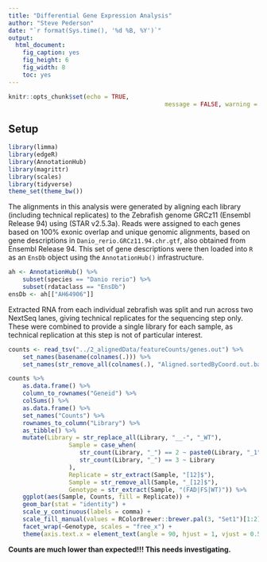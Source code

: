 ```yaml
---
title: "Differential Gene Expression Analysis"
author: "Steve Pederson"
date: "`r format(Sys.time(), '%d %B, %Y')`"
output: 
  html_document: 
    fig_caption: yes
    fig_height: 6
    fig_width: 8
    toc: yes
---
```


```r
knitr::opts_chunk$set(echo = TRUE,
											message = FALSE, warning = FALSE)
```

## Setup

```r
library(limma)
library(edgeR)
library(AnnotationHub)
library(magrittr)
library(scales)
library(tidyverse)
theme_set(theme_bw())
```

The alignments in this analysis were generated by aligning each library (including technical replicates) to the Zebrafish genome GRCz11 (Ensembl Release 94) using (STAR v2.5.3a).
Reads were assigned to each genes based on 100% exonic overlap and unique genomic alignments, based on gene descriptions in `Danio_rerio.GRCz11.94.chr.gtf`, also obtained from Ensembl Release 94.
This set of gene descriptions were then loaded into `R` as an `EnsDb` object using the `AnnotationHub()` infrastructure.

```r
ah <- AnnotationHub() %>%
	subset(species == "Danio rerio") %>%
	subset(rdataclass == "EnsDb")
ensDb <- ah[["AH64906"]]
```


Extracted RNA from each individual zebrafish was split and run across two NextSeq lanes, giving technical replicates for the sequencing step only.
These were combined to provide a single library for each sample, as technical replication at this step is not of particular interest.

```r
counts <- read_tsv("../2_alignedData/featureCounts/genes.out") %>%
	set_names(basename(colnames(.))) %>%
	set_names(str_remove_all(colnames(.), "Aligned.sortedByCoord.out.bam")) 
```

```r
counts %>% 
	as.data.frame() %>%
	column_to_rownames("Geneid") %>%
	colSums() %>%
	as.data.frame() %>%
	set_names("Counts") %>%
	rownames_to_column("Library") %>%
	as_tibble() %>%
	mutate(Library = str_replace_all(Library, "__-", "_WT"),
				 Sample = case_when(
				 	str_count(Library, "_") == 2 ~ paste0(Library, "_1"),
				 	str_count(Library, "_") == 3 ~ Library
				 ),
				 Replicate = str_extract(Sample, "[12]$"),
				 Sample = str_remove_all(Sample, "_[12]$"),
				 Genotype = str_extract(Sample, "(FAD|FS|WT)")) %>%
	ggplot(aes(Sample, Counts, fill = Replicate)) +
	geom_bar(stat = "identity") +
	scale_y_continuous(labels = comma) +
	scale_fill_manual(values = RColorBrewer::brewer.pal(3, "Set1")[1:2]) +
	facet_wrap(~Genotype, scales = "free_x") +
	theme(axis.text.x = element_text(angle = 90, hjust = 1, vjust = 0.5))
```

**Counts are much lower than expected!!! This needs investigating.**